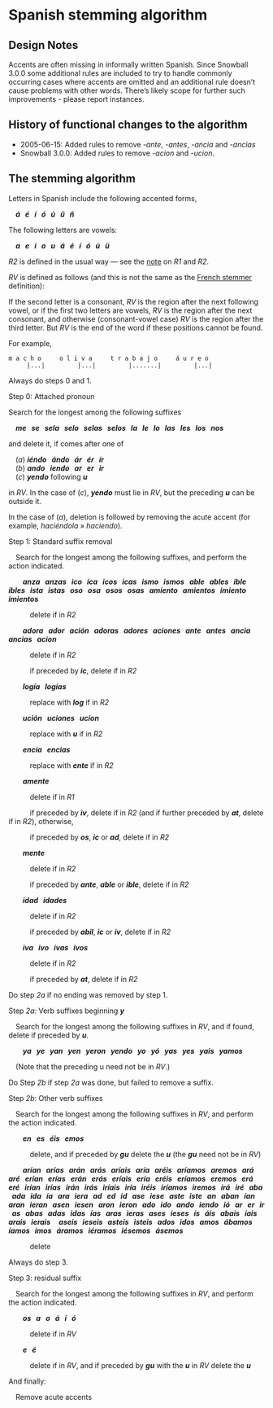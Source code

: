 # Spanish stemming algorithm

## Design Notes

Accents are often missing in informally written Spanish. Since Snowball 3.0.0 some additional rules are included to try to handle commonly occurring cases where accents are omitted and an additional rule doesn't cause problems with other words. There's likely scope for further such improvements - please report instances.

## History of functional changes to the algorithm

*   2005-06-15: Added rules to remove _\-ante_, _\-antes_, _\-ancia_ and _\-ancias_
*   Snowball 3.0.0: Added rules to remove _\-acion_ and _\-ucion_.

## The stemming algorithm

Letters in Spanish include the following accented forms,

&ensp;&ensp;**_á &nbsp; é &nbsp; í &nbsp; ó &nbsp; ú &nbsp; ü &nbsp; ñ_**

The following letters are vowels:

&ensp;&ensp;**_a &nbsp; e &nbsp; i &nbsp; o &nbsp; u &nbsp; á &nbsp; é &nbsp; í &nbsp; ó &nbsp; ú &nbsp; ü_**

_R2_ is defined in the usual way — see the [note](#sec-r1r2) on _R1_ and _R2_.

_RV_ is defined as follows (and this is not the same as the [French stemmer](french.qmd) definition):

If the second letter is a consonant, _RV_ is the region after the next following vowel, or if the first two letters are vowels, _RV_ is the region after the next consonant, and otherwise (consonant-vowel case) _RV_ is the region after the third letter. But _RV_ is the end of the word if these positions cannot be found.

For example,

    m a c h o     o l i v a     t r a b a j o     á u r e o
         |...|         |...|         |.......|         |...|

Always do steps 0 and 1.

Step 0: Attached pronoun

Search for the longest among the following suffixes

&ensp;&ensp;**_me &nbsp; se &nbsp; sela &nbsp; selo &nbsp; selas &nbsp; selos &nbsp; la &nbsp; le &nbsp; lo &nbsp; las &nbsp; les &nbsp; los &nbsp; nos_**

and delete it, if comes after one of

&ensp;&ensp;(_a_) **_iéndo &nbsp; ándo &nbsp; ár &nbsp; ér &nbsp; ír_**  
&ensp;&ensp;(_b_) **_ando &nbsp; iendo &nbsp; ar &nbsp; er &nbsp; ir_**  
&ensp;&ensp;(_c_) **_yendo_** following **_u_**

in _RV_. In the case of (_c_), **_yendo_** must lie in _RV_, but the preceding **_u_** can be outside it.

In the case of (_a_), deletion is followed by removing the acute accent (for example, _haciéndola_ » _haciendo_).

Step 1: Standard suffix removal

&ensp;&ensp;Search for the longest among the following suffixes, and perform the action indicated.

&ensp;&ensp;&ensp;&ensp;**_anza &nbsp; anzas &nbsp; ico &nbsp; ica &nbsp; icos &nbsp; icas &nbsp; ismo &nbsp; ismos &nbsp; able &nbsp; ables &nbsp; ible &nbsp; ibles &nbsp; ista &nbsp; istas &nbsp; oso &nbsp; osa &nbsp; osos &nbsp; osas &nbsp; amiento &nbsp; amientos &nbsp; imiento &nbsp; imientos_**

&ensp;&ensp;&ensp;&ensp;&ensp;&ensp;delete if in _R2_

&ensp;&ensp;&ensp;&ensp;**_adora &nbsp; ador &nbsp; ación &nbsp; adoras &nbsp; adores &nbsp; aciones &nbsp; ante &nbsp; antes &nbsp; ancia &nbsp; ancias &nbsp; acion_**

&ensp;&ensp;&ensp;&ensp;&ensp;&ensp;delete if in _R2_

&ensp;&ensp;&ensp;&ensp;&ensp;&ensp;if preceded by **_ic_**, delete if in _R2_

&ensp;&ensp;&ensp;&ensp;**_logía &nbsp; logías_**

&ensp;&ensp;&ensp;&ensp;&ensp;&ensp;replace with **_log_** if in _R2_

&ensp;&ensp;&ensp;&ensp;**_ución &nbsp; uciones &nbsp; ucion_**

&ensp;&ensp;&ensp;&ensp;&ensp;&ensp;replace with **_u_** if in _R2_

&ensp;&ensp;&ensp;&ensp;**_encia &nbsp; encias_**

&ensp;&ensp;&ensp;&ensp;&ensp;&ensp;replace with **_ente_** if in _R2_

&ensp;&ensp;&ensp;&ensp;**_amente_**

&ensp;&ensp;&ensp;&ensp;&ensp;&ensp;delete if in _R1_

&ensp;&ensp;&ensp;&ensp;&ensp;&ensp;if preceded by **_iv_**, delete if in _R2_ (and if further preceded by **_at_**, delete if in _R2_), otherwise,

&ensp;&ensp;&ensp;&ensp;&ensp;&ensp;if preceded by **_os_**, **_ic_** or **_ad_**, delete if in _R2_

&ensp;&ensp;&ensp;&ensp;**_mente_**

&ensp;&ensp;&ensp;&ensp;&ensp;&ensp;delete if in _R2_

&ensp;&ensp;&ensp;&ensp;&ensp;&ensp;if preceded by **_ante_**, **_able_** or **_ible_**, delete if in _R2_

&ensp;&ensp;&ensp;&ensp;**_idad &nbsp; idades_**

&ensp;&ensp;&ensp;&ensp;&ensp;&ensp;delete if in _R2_

&ensp;&ensp;&ensp;&ensp;&ensp;&ensp;if preceded by **_abil_**, **_ic_** or **_iv_**, delete if in _R2_

&ensp;&ensp;&ensp;&ensp;**_iva &nbsp; ivo &nbsp; ivas &nbsp; ivos_**

&ensp;&ensp;&ensp;&ensp;&ensp;&ensp;delete if in _R2_

&ensp;&ensp;&ensp;&ensp;&ensp;&ensp;if preceded by **_at_**, delete if in _R2_

Do step _2a_ if no ending was removed by step 1.

Step _2a_: Verb suffixes beginning **_y_**

&ensp;&ensp;Search for the longest among the following suffixes in _RV_, and if found, delete if preceded by **_u_**.

&ensp;&ensp;&ensp;&ensp;**_ya &nbsp; ye &nbsp; yan &nbsp; yen &nbsp; yeron &nbsp; yendo &nbsp; yo &nbsp; yó &nbsp; yas &nbsp; yes &nbsp; yais &nbsp; yamos_**

&ensp;&ensp;(Note that the preceding u need not be in _RV_.)

Do Step _2b_ if step _2a_ was done, but failed to remove a suffix.

Step _2b_: Other verb suffixes

&ensp;&ensp;Search for the longest among the following suffixes in _RV_, and perform the action indicated.

&ensp;&ensp;&ensp;&ensp;**_en &nbsp; es &nbsp; éis &nbsp; emos_**

&ensp;&ensp;&ensp;&ensp;&ensp;&ensp;delete, and if preceded by **_gu_** delete the **_u_** (the **_gu_** need not be in _RV_)

&ensp;&ensp;&ensp;&ensp;**_arían &nbsp; arías &nbsp; arán &nbsp; arás &nbsp; aríais &nbsp; aría &nbsp; aréis &nbsp; aríamos &nbsp; aremos &nbsp; ará &nbsp; aré &nbsp; erían &nbsp; erías &nbsp; erán &nbsp; erás &nbsp; eríais &nbsp; ería &nbsp; eréis &nbsp; eríamos &nbsp; eremos &nbsp; erá &nbsp; eré &nbsp; irían &nbsp; irías &nbsp; irán &nbsp; irás &nbsp; iríais &nbsp; iría &nbsp; iréis &nbsp; iríamos &nbsp; iremos &nbsp; irá &nbsp; iré &nbsp; aba &nbsp; ada &nbsp; ida &nbsp; ía &nbsp; ara &nbsp; iera &nbsp; ad &nbsp; ed &nbsp; id &nbsp; ase &nbsp; iese &nbsp; aste &nbsp; iste &nbsp; an &nbsp; aban &nbsp; ían &nbsp; aran &nbsp; ieran &nbsp; asen &nbsp; iesen &nbsp; aron &nbsp; ieron &nbsp; ado &nbsp; ido &nbsp; ando &nbsp; iendo &nbsp; ió &nbsp; ar &nbsp; er &nbsp; ir &nbsp; as &nbsp; abas &nbsp; adas &nbsp; idas &nbsp; ías &nbsp; aras &nbsp; ieras &nbsp; ases &nbsp; ieses &nbsp; ís &nbsp; áis &nbsp; abais &nbsp; íais &nbsp; arais &nbsp; ierais &nbsp; &nbsp; aseis &nbsp; ieseis &nbsp; asteis &nbsp; isteis &nbsp; ados &nbsp; idos &nbsp; amos &nbsp; ábamos &nbsp; íamos &nbsp; imos &nbsp; áramos &nbsp; iéramos &nbsp; iésemos &nbsp; ásemos_**

&ensp;&ensp;&ensp;&ensp;&ensp;&ensp;delete

Always do step 3.

Step 3: residual suffix

&ensp;&ensp;Search for the longest among the following suffixes in _RV_, and perform the action indicated.

&ensp;&ensp;&ensp;&ensp;**_os &nbsp; a &nbsp; o &nbsp; á &nbsp; í &nbsp; ó_**

&ensp;&ensp;&ensp;&ensp;&ensp;&ensp;delete if in _RV_

&ensp;&ensp;&ensp;&ensp;**_e &nbsp; é_**

&ensp;&ensp;&ensp;&ensp;&ensp;&ensp;delete if in _RV_, and if preceded by **_gu_** with the **_u_** in _RV_ delete the **_u_**

And finally:

&ensp;&ensp;Remove acute accents